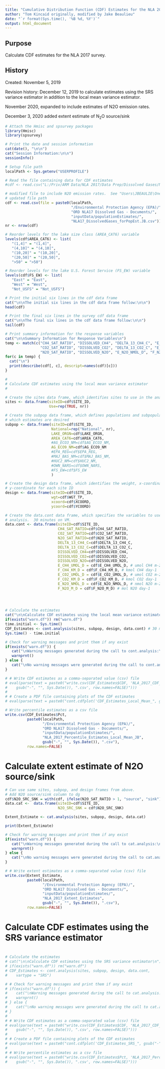 ```yaml
---
title: "Cumulative Distribution Function (CDF) Estimates for the NLA 2017 Survey"
author: "Tom Kincaid originally, modified by Jake Beaulieu"
date: "`r format(Sys.time(), '%B %d, %Y')`"
output: html_document
---
```


## Purpose
Calculate CDF estimates for the NLA 2017 survey.

## History
Created: November 5, 2019
  
Revision history:
December 12, 2019 to calculate estimates using the SRS variance estimator in addition to the local mean variance estimator.  
         
November 2020, expanded to include estimates of N2O emission rates.

December 3, 2020 added extent estimate of N~2~O source/sink
  
```r

# Attach the Hmisc and spsurvey packages
library(Hmisc)
library(spsurvey)

# Print the date and session information
cat(date(), "\n\n")
cat("Session Information:\n\n")
sessionInfo()

# Setup file path
localPath <- Sys.getenv("USERPROFILE")

# Read the file containing data for CDF estimates
#cdf <- read.csv("L:/Priv/ARM Data/NLA 2017/Data Prep/Dissolved Gases/NLA17_DissolvedGases_forPopEst.csv")

# modified file to include N2O emission rates.  See "Users\JBEAULIE\OneDrive - Environmental Protection Agency (EPA)\gitRepository\DissolvedGasNla\scripts\dataMunge.Rmd" for details
# updated file path
cdf <- read.csv(file = paste0(localPath, 
                              "/Environmental Protection Agency (EPA)/",
                              "ORD NLA17 Dissolved Gas - Documents/",
                              "inputData/populationEstimates/",
                              "NLA17_DissolvedGases_forPopEst.JB.csv"))
nr <- nrow(cdf)

# Reorder levels for the lake size class (AREA_CAT6) variable
levels(cdf$AREA_CAT6) <- list(
   "(1,4]" = "(1,4]",
   "(4,10]" = "(4,10]",
   "(10,20]" = "(10,20]",
   "(20,50]" = "(20,50]",
   ">50" = ">50")

# Reorder levels for the lake U.S. Forest Service (FS_EW) variable
levels(cdf$FS_EW) <- list(
   "East" = "East",
   "West" = "West",
   "Not_USFS" = "Not_USFS")

# Print the initial six lines in the cdf data frame
cat("\n\nThe initial six lines in the cdf data frame follow:\n\n")
head(cdf)

# Print the final six lines in the survey cdf data frame
cat("\n\nThe final six lines in the cdf data frame follow:\n\n")
tail(cdf)

# Print summary information for the response variables
cat("\n\nSummary Information for Response Variables\n")
temp <- match(c("CH4_SAT_RATIO", "DISSOLVED_CH4", "DELTA_13_CH4_C", "E_CH4_UMOL_D", "F_CH4_KM_D",
                "CO2_SAT_RATIO", "DISSOLVED_CO2", "DELTA_13_CO2_C", "E_CO2_UMOL_D", "F_CO2_KM_D",
                "N2O_SAT_RATIO", "DISSOLVED_N2O", "E_N2O_NMOL_D", "F_N2O_M_D"), names(cdf))
for(c in temp) {
  cat("\n")
  print(describe(cdf[, c], descript=names(cdf)[c]))
}

#
# Calculate CDF estimates using the local mean variance estimator
#

# Create the sites data frame, which identifies sites to use in the analysis
sites <- data.frame(siteID=cdf$SITE_ID,
                    Use=rep(TRUE, nr))

# Create the subpop data frame, which defines populations and subpopulations for
# which estimates are desired
subpop <- data.frame(siteID=cdf$SITE_ID,
                     National=rep("National", nr),
                     LAKE_ORGN=cdf$LAKE_ORGN,
                     AREA_CAT6=cdf$AREA_CAT6,
                     #AG_ECO3_NM=cdf$AG_ECO3_NM,
                     AG_ECO9_NM=cdf$AG_ECO9_NM
                     #EPA_REG=cdf$EPA_REG,
                     #MAJ_BAS_NM=cdf$MAJ_BAS_NM,
                     #HUC2_NM=cdf$HUC2_NM,
                     #OWN_NARS=cdf$OWN_NARS,
                     #FS_EW=cdf$FS_EW
                     )

# Create the design data frame, which identifies the weight, x-coordinate, and
# y-coordinate for each site ID
design <- data.frame(siteID=cdf$SITE_ID,
                     wgt=cdf$WGT_TP,
                     xcoord=cdf$XCOORD,
                     ycoord=cdf$YCOORD)

# Create the data.cont data frame, which specifies the variables to use in the
# analysis.  30 minutes on VM.
data.cont <- data.frame(siteID=cdf$SITE_ID,
                        CH4_SAT_RATIO=cdf$CH4_SAT_RATIO,
                        CO2_SAT_RATIO=cdf$CO2_SAT_RATIO,
                        N2O_SAT_RATIO=cdf$N2O_SAT_RATIO,
                        DELTA_13_CH4_C=cdf$DELTA_13_CH4_C,
                        DELTA_13_CO2_C=cdf$DELTA_13_CO2_C,
                        DISSOLVED_CH4=cdf$DISSOLVED_CH4,
                        DISSOLVED_CO2=cdf$DISSOLVED_CO2,
                        DISSOLVED_N2O=cdf$DISSOLVED_N2O,
                        E_CH4_UMOL_D = cdf$E_CH4_UMOL_D, # umol CH4 m-2 day-1
                        F_CH4_KM_D = cdf$F_CH4_KM_D, # kmol CH4 day-1
                        E_CO2_UMOL_D = cdf$E_CO2_UMOL_D, # umol CO2 m-2 day-1
                        F_CO2_KM_D = cdf$F_CO2_KM_D, # kmol CO2 day-1
                        E_N2O_NMOL_D = cdf$E_N2O_NMOL_D, # nmol N2O m-2 day-1
                        F_N2O_M_D = cdf$F_N2O_M_D) # mol N2O day-1


 
```

```r

# Calculate the estimates
cat("\n\nCalculate CDF estimates using the local mean variance estimator\n")
if(exists("warn.df")) rm("warn.df")
time.initial <- Sys.time()
CDF_Estimates <- cont.analysis(sites, subpop, design, data.cont) # 30 minutes on VM
Sys.time() - time.initial
```

```r

# Check for warning messages and print them if any exist
if(exists("warn.df")) {
   cat("\nWarning messages generated during the call to cont.analysis:\n")
   warnprnt()
} else {
   cat("\nNo warning messages were generated during the call to cont.analysis.\n")
}

# # Write CDF estimates as a comma-separated value (csv) file
# eval(parse(text = paste0("write.csv(CDF_Estimates$CDF, 'NLA_2017_CDF_Estimates_Local_Mean_",
#    gsub("-", "", Sys.Date()), ".csv', row.names=FALSE)")))
# 
# # Create a PDF file containing plots of the CDF estimates
# eval(parse(text = paste0("cont.cdfplot('CDF_Estimates_Local_Mean_", gsub("-", "", Sys.Date()), ".pdf', CDF_Estimates$CDF)")))

# Write percentile estimates as a csv file
write.csv(CDF_Estimates$Pct, 
          paste0(localPath, 
                 "/Environmental Protection Agency (EPA)/",
                 "ORD NLA17 Dissolved Gas - Documents/",
                 "inputData/populationEstimates/",
                 "NLA_2017_Percentile_Estimates_Local_Mean_JB",
                 gsub("-", "", Sys.Date()), ".csv"),
          row.names=FALSE)

```

# Calculate extent estimate of N2O source/sink
```r
# Can use same sites, subpop, and design frames from above. 
# Add N2O source/sink column to dg
cdf$N2O_SRC_SNK = with(cdf, ifelse(N2O_SAT_RATIO > 1, "source", "sink"))
data.cat <-  data.frame(siteID=cdf$SITE_ID,
                        N2O_SRC_SNK = cdf$N2O_SRC_SNK)

Extent_Estimate <- cat.analysis(sites, subpop, design, data.cat)

print(Extent_Estimate)
```


```r

# Check for warning messages and print them if any exist
if(exists("warn.df")) {
   cat("\nWarning messages generated during the call to cat.analysis:\n")
   warnprnt()
} else {
   cat("\nNo warning messages were generated during the call to cat.analysis.\n")
}

# # Write extent estimates as a comma-separated value (csv) file
write.csv(Extent_Estimate, 
          paste0(localPath, 
                 "/Environmental Protection Agency (EPA)/",
                 "ORD NLA17 Dissolved Gas - Documents/",
                 "inputData/populationEstimates/",
                 "NLA_2017_Extent_Estimates",
                 gsub("-", "", Sys.Date()), ".csv"),
          row.names=FALSE)

```


# Calculate CDF estimates using the SRS variance estimator
#

```r

# Calculate the estimates
# cat("\n\nCalculate CDF estimates using the SRS variance estimator\n")
# if(exists("warn.df")) rm("warn.df")
# CDF_Estimates <- cont.analysis(sites, subpop, design, data.cont,
#    vartype = "SRS")

```

```r

# # Check for warning messages and print them if any exist
# if(exists("warn.df")) {
#    cat("\nWarning messages generated during the call to cat.analysis:\n")
#    warnprnt()
# } else {
#    cat("\nNo warning messages were generated during the call to cat.analysis.\n")
# }
# 
# # Write CDF estimates as a comma-separated value (csv) file
# eval(parse(text = paste0("write.csv(CDF_Estimates$CDF, 'NLA_2017_CDF_Estimates_SRS_",
#    gsub("-", "", Sys.Date()), ".csv', row.names=FALSE)")))
# 
# # Create a PDF file containing plots of the CDF estimates
# eval(parse(text = paste0("cont.cdfplot('CDF_Estimates_SRS_", gsub("-", "", Sys.Date()), ".pdf', CDF_Estimates$CDF)")))
# 
# # Write percentile estimates as a csv file
# eval(parse(text = paste0("write.csv(CDF_Estimates$Pct, 'NLA_2017_Percentile_Estimates_SRS_",
#    gsub("-", "", Sys.Date()), ".csv', row.names=FALSE)")))

```
